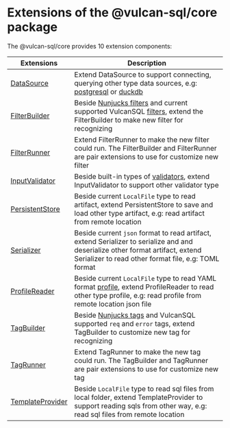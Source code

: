 # Extensions of the @vulcan-sql/core package

The @vulcan-sql/core provides 10 extension components:

| Extensions                                               | Description                                                                                                                                                                                                                              |
| -------------------------------------------------------- | ---------------------------------------------------------------------------------------------------------------------------------------------------------------------------------------------------------------------------------------- |
| [DataSource](./vulcan-sql-core/data-source)              | Extend DataSource to support connecting, querying other type data sources, e.g: [postgresql](../connectors/postgresql) or [duckdb](../connectors/duckdb)                                                                                 |
| [FilterBuilder](./vulcan-sql-core/filter/filter-builder) | Beside [Nunjucks filters](https://mozilla.github.io/nunjucks/templating.html#builtin-filters) and current supported VulcanSQL [filters](../api-building/sql-syntax#filters), extend the FilterBuilder to make new filter for recognizing |
| [FilterRunner](./vulcan-sql-core/filter/filter-runner)   | Extend FilterRunner to make the new filter could run. The FilterBuilder and FilterRunner are pair extensions to use for customize new filter                                                                                             |
| [InputValidator](./vulcan-sql-core/input-validator)      | Beside built-in types of [validators](../api-building/api-validation), extend InputValidator to support other validator type                                                                                                             |
| [PersistentStore](./vulcan-sql-core/persistent-store)    | Beside current `LocalFile` type to read artifact, extend PersistentStore to save and load other type artifact, e.g: read artifact from remote location                                                                                   |
| [Serializer](./vulcan-sql-core/serializer)               | Beside current `json` format to read artifact, extend Serializer to serialize and and deserialize other format artifact, extend Serializer to read other format file, e.g: TOML format                                                   |
| [ProfileReader](./vulcan-sql-core/profile-reader)        | Beside current `LocalFile` type to read YAML format [profile](../api-building/configuration/data-source-profile), extend ProfileReader to read other type profile, e.g: read profile from remote location json file                      |
| [TagBuilder](./vulcan-sql-core/tag/tag-builder)          | Beside [Nunjucks tags](https://mozilla.github.io/nunjucks/templating.html#tags) and VulcanSQL supported `req` and `error` tags, extend TagBuilder to customize new tag for recognizing                                                   |
| [TagRunner](./vulcan-sql-core/tag/tag-runner)            | Extend TagRunner to make the new tag could run. The TagBuilder and TagRunner are pair extensions to use for customize new tag                                                                                                            |
| [TemplateProvider](./vulcan-sql-core/template-provider)  | Beside `LocalFile` type to read sql files from local folder, extend TemplateProvider to support reading sqls from other way, e.g: read sql files from remote location                                                                    |
